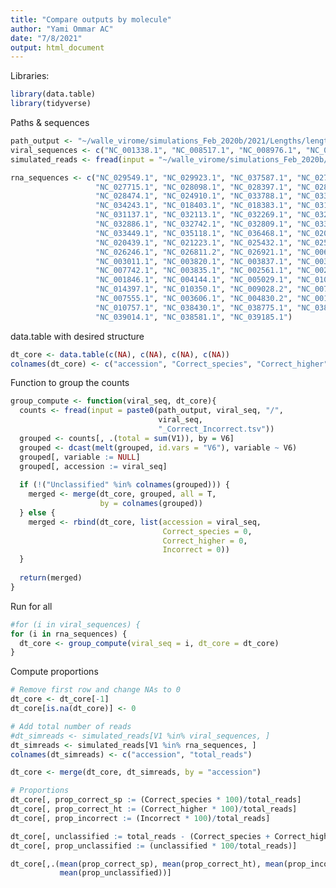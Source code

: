 ```yaml
---
title: "Compare outputs by molecule"
author: "Yami Ommar AC"
date: "7/8/2021"
output: html_document
---
```


Libraries:
```r
library(data.table)
library(tidyverse)
```

Paths & sequences
```r
path_output <- "~/walle_virome/simulations_Feb_2020b/2021/Lengths/length_60/Kraken2_output/"
viral_sequences <- c("NC_001338.1", "NC_008517.1", "NC_008976.1", "NC_026238.1")
simulated_reads <- fread(input = "~/walle_virome/simulations_Feb_2020b/2021/Lengths/length_60/total_simulated_reads_accession.tsv")

rna_sequences <- c("NC_029549.1", "NC_029923.1", "NC_037587.1", "NC_027426.1",
                   "NC_027715.1", "NC_028098.1", "NC_028397.1", "NC_028259.1",
                   "NC_028474.1", "NC_024910.1", "NC_033788.1", "NC_033847.1",
                   "NC_034243.1", "NC_018403.1", "NC_018383.1", "NC_031139.1",
                   "NC_031137.1", "NC_032113.1", "NC_032269.1", "NC_032986.1",
                   "NC_032886.1", "NC_032742.1", "NC_032809.1", "NC_033241.1",
                   "NC_033449.1", "NC_035118.1", "NC_036468.1", "NC_020103.1",
                   "NC_020439.1", "NC_021223.1", "NC_025432.1", "NC_025795.1",
                   "NC_026246.1", "NC_026811.2", "NC_026921.1", "NC_006307.2",
                   "NC_003011.1", "NC_003820.1", "NC_003837.1", "NC_003545.1",
                   "NC_007742.1", "NC_003835.1", "NC_002561.1", "NC_002063.1",
                   "NC_001846.1", "NC_004144.1", "NC_005029.1", "NC_010706.1",
                   "NC_014397.1", "NC_010350.1", "NC_009028.2", "NC_007667.1",
                   "NC_007555.1", "NC_003606.1", "NC_004830.2", "NC_001834.1",
                   "NC_010757.1", "NC_038430.1", "NC_038775.1", "NC_038920.1",
                   "NC_039014.1", "NC_038581.1", "NC_039185.1")
```

data.table with desired structure
```r
dt_core <- data.table(c(NA), c(NA), c(NA), c(NA))
colnames(dt_core) <- c("accession", "Correct_species", "Correct_higher", "Incorrect")
```

Function to group the counts
```r
group_compute <- function(viral_seq, dt_core){
  counts <- fread(input = paste0(path_output, viral_seq, "/",
                                 viral_seq,
                                 "_Correct_Incorrect.tsv"))
  grouped <- counts[, .(total = sum(V1)), by = V6]
  grouped <- dcast(melt(grouped, id.vars = "V6"), variable ~ V6)
  grouped[, variable := NULL]
  grouped[, accession := viral_seq]
  
  if (!("Unclassified" %in% colnames(grouped))) {
    merged <- merge(dt_core, grouped, all = T, 
                    by = colnames(grouped))
  } else {
    merged <- rbind(dt_core, list(accession = viral_seq, 
                                  Correct_species = 0, 
                                  Correct_higher = 0, 
                                  Incorrect = 0))
  }
  
  return(merged)
}
```

Run for all
```r
#for (i in viral_sequences) {
for (i in rna_sequences) {
  dt_core <- group_compute(viral_seq = i, dt_core = dt_core)
}
```

Compute proportions
```r
# Remove first row and change NAs to 0
dt_core <- dt_core[-1]
dt_core[is.na(dt_core)] <- 0

# Add total number of reads
#dt_simreads <- simulated_reads[V1 %in% viral_sequences, ]
dt_simreads <- simulated_reads[V1 %in% rna_sequences, ]
colnames(dt_simreads) <- c("accession", "total_reads")

dt_core <- merge(dt_core, dt_simreads, by = "accession")

# Proportions
dt_core[, prop_correct_sp := (Correct_species * 100)/total_reads]
dt_core[, prop_correct_ht := (Correct_higher * 100)/total_reads]
dt_core[, prop_incorrect := (Incorrect * 100)/total_reads]

dt_core[, unclassified := total_reads - (Correct_species + Correct_higher + Incorrect)]
dt_core[, prop_unclassified := (unclassified * 100/total_reads)]

dt_core[,.(mean(prop_correct_sp), mean(prop_correct_ht), mean(prop_incorrect),
           mean(prop_unclassified))]
```


